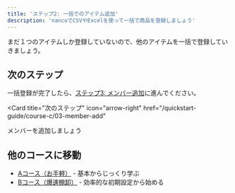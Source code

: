 ```yaml
---
title: 'ステップ2: 一括でのアイテム追加'
description: 'nancoでCSVやExcelを使って一括で商品を登録しましょう'
---
```



まだ１つのアイテムしか登録していないので、他のアイテムを一括で登録していきましょう。

<BulkItemAddSteps />

## 次のステップ

一括登録が完了したら、[ステップ3: メンバー追加](/quickstart-guide/course-c/03-member-add)に進んでください。

<Card
  title="次のステップ"
  icon="arrow-right"
  href="/quickstart-guide/course-c/03-member-add"
>
  メンバーを追加しましょう
</Card>

## 他のコースに移動

- [Aコース（お手軽）](/quickstart-guide/course-a/01-item-add-individual) - 基本からじっくり学ぶ
- [Bコース（爆速棚卸）](/quickstart-guide/course-b/01-item-add-individual) - 効率的な初期設定から始める 
